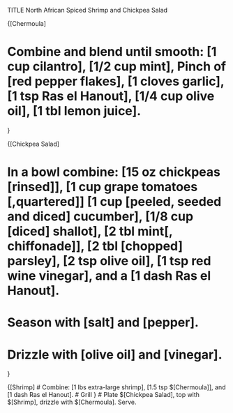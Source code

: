 TITLE North African Spiced Shrimp and Chickpea Salad

{[Chermoula]

# Combine and blend until smooth: [1 cup cilantro], [1/2 cup mint], Pinch of [red pepper flakes], [1 cloves garlic], [1 tsp Ras el Hanout], [1/4 cup olive oil], [1 tbl lemon juice].

}

{[Chickpea Salad]

# In a bowl combine: [15 oz chickpeas [rinsed]], [1 cup grape tomatoes [,quartered]] [1 cup [peeled, seeded and diced] cucumber], [1/8 cup [diced] shallot], [2 tbl mint[, chiffonade]], [2 tbl [chopped] parsley], [2 tsp olive oil], [1 tsp red wine vinegar], and a [1 dash Ras el Hanout].
# Season with [salt] and [pepper].
# Drizzle with [olive oil] and [vinegar].
}

{[Shrimp]
# Combine: [1 lbs extra-large shrimp], [1.5 tsp $[Chermoula]], and [1 dash Ras el Hanout].
# Grill
}
# Plate $[Chickpea Salad], top with $[Shrimp], drizzle with $[Chermoula]. Serve.

